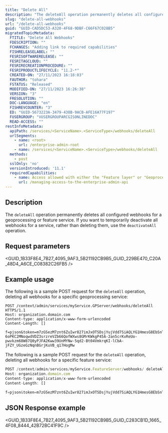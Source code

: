 ```yaml
---
title: "Delete All"
description: "The deleteAll operation permanently deletes all configured webhooks for a geoprocessing or feature service."
slug: "delete-all-webhooks"
url: "/delete-all-webhooks"
guid: "GUID-CAD5DC53-A320-4F68-9DBF-C66F67C028B5"
migratedTopicMetadata:
  FTITLE: "Delete All Webhooks"
  FDESCRIPTION: ""
  FCHANGES: "Adding link to required capabilities"
  FISHRELEASELABEL: ""
  FESRISOFTWARERELEASE: ""
  FESRITAGCLOUD: ""
  FESRIRECREATIONPROCEDURE: ""
  FESRIPRODUCTLIFECYCLE: "11.2-*"
  CREATED-ON: "27/11/2023 16:18:03"
  FAUTHOR: "tohara"
  FSTATUS: "Released"
  MODIFIED-ON: "27/11/2023 16:26:38"
  VERSION: "3"
  FRESOLUTION: ""
  DOC-LANGUAGE: "en"
  FISHREVCOUNTER: "3"
  ED: "GUID-5673223A-3479-438B-9ACB-AFE16A77F197"
  FUSERGROUP: "VUSERGROUPARCGISONLINEDOC"
  READ-ACCESS: ""
restInfoMetadata:
  apiPath: /services/<ServiceName>.<ServiceType>/webhooks/deleteAll
  urlSegments:
    - name: <root>
      url: /enterprise-admin-root
    - name: /services/<ServiceName>.<ServiceType>/webhooks/deleteAll
  methods:
    - post
  sslOnly: 'no'
  versionIntroduced: '11.1'
  requiredCapabilities:
    - name: Access allowed with either the "Feature layer" or "Geoprocessing" privileges, or the Publisher role
      url: /managing-access-to-the-enterprise-admin-api
---
```



## Description

The `deleteAll` operation permanently deletes all configured webhooks for a geoprocessing or feature service. If you want to temporarily deactivate all webhooks for a service, rather than deleting them, use the `deactivateAll` operation.


##  Request parameters

<GUID_1B33F8E4_7B27_4095_9AF3_5B21192CB9B5_GUID_229BE470_C20A_48D4_A6CE_C08382C26FB5 />


## Example usage

The following is a sample POST request for the `deleteAll` operation, deleting all webhooks for a specific geoprocessing service:

```other
POST /context/admin/services/myService.GPServer/webhooks/deleteAll HTTPS/1.1
Host: organization.domain.com
Content-type: application/x-www-form-urlencoded
Content-Length: []

f=pjson&token=m7zGSezM7znt6ZuIwr827imJxOTSDsjYujVdd7SiAQLYG1HmesG8EbSnTwCbiekEh0QwRdmeyp1hP63M60TPrdZQ2NzIg5G7qFaQh40MdiOCfh60-6oPKC2MNoqwdVDZ3srzreVZb66QofWXws8GMrKWkgP45A-2an5crKvReUo-pwvkzm68W87Q0yPJFA2Kww39UnMYNw-5qd2-Bt04VmkrqKI-lCbA-jFZY_UGzeGzNqnBGrjKuVB_q17HogMw

```

The following is a sample POST request for the `deleteAll` operation, deleting all webhooks for a specific feature service:

```javascript
POST /context/admin/services/myService.FeatureServer/webhooks/ deleteAll HTTPS/1.1
Host: organization.domain.com
Content-type: application/x-www-form-urlencoded
Content-Length: []

f=pjson&token=m7zGSezM7znt6ZuIwr827imJxOTSDsjYujVdd7SiAQLYG1HmesG8EbSnTwCbiekEh0QwRdmeyp1hP63M60TPrdZQ2NzIg5G7qFaQh40MdiOCfh60-6oPKC2MNoqwdVDZ3srzreVZb66QofWXws8GMrKWkgP45A-2an5crKvReUo-pwvkzm68W87Q0yPJFA2Kww39UnMYNw-5qd2-Bt04VmkrqKI-lCbA-jFZY_UGzeGzNqnBGrjKuVB_q17HogMw

```

## JSON Response example

<GUID_1B33F8E4_7B27_4095_9AF3_5B21192CB9B5_GUID_C283CB1D_1665_4F08_8444_42B72BC41F9C />